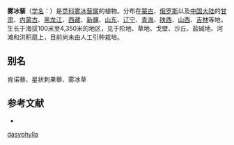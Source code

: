 {{Speciesbox
| name = 雾冰藜
| status = 
| status_system = 
| image = 
| genus = Bassia
| species = dasyphylla
| authority = (Fisch. et C. A. Mey.) O. Kuntze
}}

'''雾冰藜'''（[[学名|学名]]：{{lang|la|''Bassia dasyphylla''}}）是[[苋科|苋科]][[雾冰藜属|雾冰藜属]]的植物。分布在[[蒙古|蒙古]]、[[俄罗斯|俄罗斯]]以及[[中国大陆|中国大陆]]的[[甘肃|甘肃]]、[[内蒙古|内蒙古]]、[[黑龙江|黑龙江]]、[[西藏|西藏]]、[[新疆|新疆]]、[[山东|山东]]、[[辽宁|辽宁]]、[[青海|青海]]、[[陕西|陕西]]、[[山西|山西]]、[[吉林|吉林]]等地，生长于海拔100米至4,350米的地区，见于阶地、草地、戈壁、沙丘、盐碱地、河滩和洪积扇上，目前尚未由人工引种栽培。

== 别名 ==
肯诺藜、星状刺果藜、雾冰草

== 参考文献 ==
<div class="references-small">
* {{cite web| url =http://www.bioinfo.cn/db05/KmzwSpecies.php?action=view&id=3477| title =雾冰藜| work =《中国高等植物数据库全库》| publisher =中国科学院微生物研究所| author =昆明植物研究所| accessdate =2009-02-25| deadurl =yes| archiveurl =https://web.archive.org/web/20160305033815/http://www.bioinfo.cn/db05/KmzwSpecies.php?action=view&id=3477| archivedate =2016-03-05}}
</div>
{{Taxonbar|from=Q17247210}}

{{DEFAULTSORT:Grubovia dasyphylla}}
[[Category:雾冰藜属|dasyphylla]]


{{Amaranthaceae-stub}}